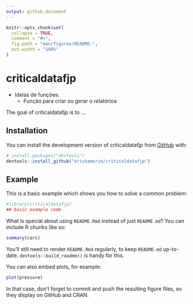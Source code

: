 ```yaml
---
output: github_document
---
```


<!-- README.md is generated from README.Rmd. Please edit that file -->

```r
knitr::opts_chunk$set(
  collapse = TRUE,
  comment = "#>",
  fig.path = "man/figures/README-",
  out.width = "100%"
)
```

# criticaldatafjp

- Ideias de funções:
  - Função para criar ou gerar o relatórioa

<!-- badges: start -->
<!-- badges: end -->

The goal of criticaldatafjp is to ...

## Installation

You can install the development version of criticaldatafjp from [GitHub](https://github.com/) with:

``` r
# install.packages("devtools")
devtools::install_github("erickamorim/criticaldatafjp")
```

## Example

This is a basic example which shows you how to solve a common problem:

```r
#library(criticaldatafjp)
## basic example code
```

What is special about using `README.Rmd` instead of just `README.md`? You can include R chunks like so:

```r
summary(cars)
```

You'll still need to render `README.Rmd` regularly, to keep `README.md` up-to-date. `devtools::build_readme()` is handy for this.

You can also embed plots, for example:

```r
plot(pressure)
```

In that case, don't forget to commit and push the resulting figure files, so they display on GitHub and CRAN.
